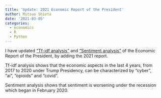 ```yaml
---
title: 'Update: 2021 Economic Report of the President'
author: Mitsuo Shiota
date: '2021-03-05'
categories:
  - economics
  - R
  - Python
---
```


I have updated ["Tf-idf analysis"](https://github.com/mitsuoxv/erp/blob/master/README.md) and ["Sentiment analysis"](https://github.com/mitsuoxv/erp/blob/master/Sentiment.md) of the Economic Report of the President, by adding the 2021 report.

Tf-idf analysis shows that the economic aspects in the last 4 years, from 2017 to 2020 under Trump Presidency, can be characterized by "cyber", "ai", "opioids" and "covid".

Sentiment analysis shows that sentiment is worsening under the recession which began in February 2020.
